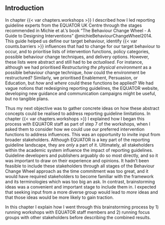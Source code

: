 
## Introduction

In chapter {{< var chapters.workshops >}} I described how I led reporting guideline experts from the EQUATOR UK Centre through the stages recommended in Michie et al.'s book "The Behaviour Change Wheel - A Guide to Designing Interventions" @michieBehaviourChangeWheel2014. This guide helped us define our target behaviour, identify {{< var counts.barriers >}} influences that had to change for our target behaviour to occur, and to prioritise lists of intervention functions, policy categories, possible behaviour change techniques, and delivery options. However, these lists were abstract and still had to be _actualised_. For instance, although we had prioritised _Restructuring the physical environment_ as a possible behaviour change technique, _how_ could the environment be restructured? Similarly, we prioritised Enablement, Persuasion, or Education, but _how_ and _where_ could these functions be applied? We had vague notions that redesigning reporting guidelines, the EQUATOR website, developing new guidance and communication campaigns might be useful, but no tangible plans.

Thus my next objective was to gather concrete ideas on how these abstract concepts could be realised to address reporting guideline limitations. In chapter {{< var chapters.workshops >}} I explained how I began this process with EQUATOR staff as part of step 7 of the workshops, when I asked them to consider how we could use our preferred intervention functions to address influences. This was an opportunity to invite input from broader stakeholders. Although EQUATOR is a key part of the reporting guideline landscape, they are _only_ a part of it. Ultimately, all stakeholders within the academic system influence the impact of reporting guidelines. Guideline developers and publishers arguably do so most directly, and so it was important to draw on their experience and opinions. It hadn't been feasible to include these stakeholders through all stages of the Behaviour Change Wheel approach as the time commitment was too great, and it would have required stakeholders to become familiar with the framework and its terminologies which was too big an ask. In contrast, brainstorming ideas was a convenient and important stage to include them in. I expected that seeking input from a more diverse group would lead to _more_ ideas and that those ideas would be more likely to gain traction.

In this chapter I explain how I went through this brainstorming process by 1) running workshops with EQUATOR staff members and 2) running focus groups with other stakeholders before describing the combined results. 

<!-- # ASK Charlotte: is the objective clear, justified, and sign posted? -->




